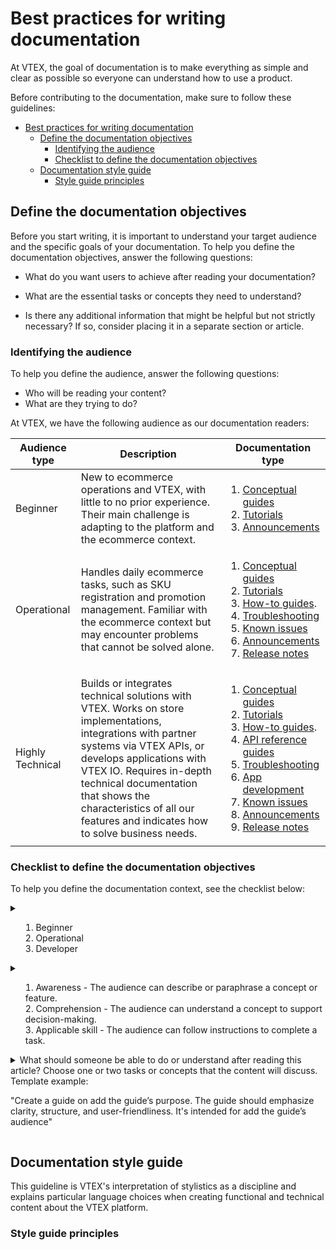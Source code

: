 # Best practices for writing documentation

At VTEX, the goal of documentation is to make everything as simple and clear as possible so everyone can understand how to use a product.

Before contributing to the documentation, make sure to follow these guidelines:

- [Best practices for writing documentation](#best-practices-for-writing-documentation)
  - [Define the documentation objectives](#define-the-documentation-objectives)
    - [Identifying the audience](#identifying-the-audience)
    - [Checklist to define the documentation objectives](#checklist-to-define-the-documentation-objectives)
  - [Documentation style guide](#documentation-style-guide)
    - [Style guide principles](#style-guide-principles)

## Define the documentation objectives

Before you start writing, it is important to understand your target audience and the specific goals of your documentation. To help you define the documentation objectives, answer the following questions:

- What do you want users to achieve after reading your documentation?

- What are the essential tasks or concepts they need to understand?

- Is there any additional information that might be helpful but not strictly necessary? If so, consider placing it in a separate section or article.

### Identifying the audience

To help you define the audience, answer the following questions:

- Who will be reading your content?
- What are they trying to do?

At VTEX, we have the following audience as our documentation readers:

| Audience type | Description | Documentation type |
| ------------- |------------ |------------------- |
| Beginner | New to ecommerce operations and VTEX, with little to no prior experience. Their main challenge is adapting to the platform and the ecommerce context. | <ol><li>[Conceptual guides](LINK)</li><li>[Tutorials](LINK)</li><li>[Announcements](LINK)</li></ol> |
| Operational | Handles daily ecommerce tasks, such as SKU registration and promotion management. Familiar with the ecommerce context but may encounter problems that cannot be solved alone. | <ol><li>[Conceptual guides](LINK)</li> <li>[Tutorials](LINK)</li><li>[How-to guides](LINK).</li><li>[Troubleshooting](LINK)</li><li>[Known issues](LINK)</li><li>[Announcements](LINK)</li><li>[Release notes](LINK)</li></ol> |
| Highly Technical | Builds or integrates technical solutions with VTEX. Works on store implementations, integrations with partner systems via VTEX APIs, or develops applications with VTEX IO. Requires in-depth technical documentation that shows the characteristics of all our features and indicates how to solve business needs. | <ol><li>[Conceptual guides](LINK)</li><li>[Tutorials](LINK)</li><li>[How-to guides](LINK).</li><li>[API reference guides](LINK)</li><li>[Troubleshooting](LINK)</li><li>[App development](LINK)</li><li>[Known issues](LINK)</li><li>[Announcements](LINK)</li><li>[Release notes](LINK)</li></ol> |

### Checklist to define the documentation objectives

To help you define the documentation context, see the checklist below:

<CheckboxField label="Audience" id="checkboxfield-account" />
<details>
<summary>

<ol>
    <li>Beginner</li>
    <li>Operational</li>
    <li>Developer</li>
</ol>

</summary>
</details>

<CheckboxField label="Learning category" id="checkboxfield-onboarding" />
<details>
<summary>
<ol>
    <li>Awareness - The audience can describe or paraphrase a concept or feature.</li>
    <li>Comprehension - The audience can understand a concept to support decision-making.</li>
    <li>Applicable skill - The audience can follow instructions to complete a task.</li>
</ol>
</summary>

</details>

<CheckboxField label="Learning objective" id="checkboxfield-setting-up" />
<details>
<summary>What should someone be able to do or understand after reading this article? Choose one or two tasks or concepts that the content will discuss. Template example:

"Create a guide on add the guide’s purpose. The guide should emphasize clarity, structure, and user-friendliness. It's intended for add the guide’s audience"
</summary>

</details>

## Documentation style guide

This guideline is VTEX's interpretation of stylistics as a discipline and explains particular language choices when creating functional and technical content about the VTEX platform.

### Style guide principles
